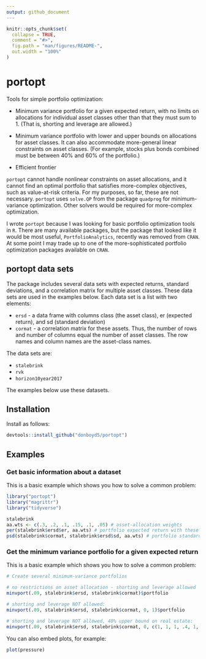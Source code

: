 ```yaml
---
output: github_document
---
```


<!-- README.md is generated from README.Rmd. Please edit that file -->

```r
knitr::opts_chunk$set(
  collapse = TRUE,
  comment = "#>",
  fig.path = "man/figures/README-",
  out.width = "100%"
)
```
# portopt

Tools for simple portfolio optimization:

* Minimum variance portfolio for a given expected return, with no limits on allocations for individual asset classes other than that they must sum to 1. (That is, shorting and leverage are allowed.)

* Minimum variance portfolio with lower and upper bounds on allocations for asset classes. It can also accommodate more-general linear constraints on asset classes. (For example, stocks plus bonds combined must be between 40% and 60% of the portfolio.)

* Efficient frontier

`portopt` cannot handle nonlinear constraints on asset allocations, and it cannot find an optimal portfolio that satisfies more-complex objectives, such as value-at-risk criteria. For my purposes, so far, these are not necessary. `portopt` uses `solve.QP` from the package `quadprog` for minimum-variance optimization. Other solvers would be required for more-complex optimization.

I wrote `portopt` because I was looking for basic portfolio optimization tools in `R`. There are many available packages, but the package that looked like it would be most useful, `PortfolioAnalytics`, recently was removed from `CRAN`. At some point I may trade up to one of the more-sophisticated portfolio optimization packages available on `CRAN`.

## portopt data sets

The package includes several data sets with expected returns, standard deviations, and a correlation matrix for multiple asset classes. These data sets are used in the examples below. Each data set is a list with two elements:

* `ersd` - a data frame with columns class (the asset class), er (expected return), and sd (standard deviation)
* `cormat` - a correlation matrix for these assets. Thus, the number of rows and number of columns equal the number of asset classes. The row names and column names are the asset-class names.

The data sets are:

* `stalebrink`
* `rvk`
* `horizon10year2017`

The examples below use these datasets.


## Installation

Install as follows:

``` r
devtools::install_github("donboyd5/portopt")
```

## Examples

### Get basic information about a dataset
This is a basic example which shows you how to solve a common problem:

```r
library("portopt")
library("magrittr")
library("tidyverse")

stalebrink
aa.wts <- c(.3, .2, .1, .15, .1, .05) # asset-allocation weights
per(stalebrink$ersd$er, aa.wts) # portfolio expected return with these weights
psd(stalebrink$cormat, stalebrink$ersd$sd, aa.wts) # portfolio standard deviation with these weights

```


### Get the minimum variance portfolio for a given expected return
This is a basic example which shows you how to solve a common problem:

```r
# Create several minimum-variance portfolios

# no restrictions on asset allocation - shorting and leverage allowed
minvport(.09, stalebrink$ersd, stalebrink$cormat)$portfolio

# shorting and leverage NOT allowed:
minvport(.09, stalebrink$ersd, stalebrink$cormat, 0, 1)$portfolio

# shorting and leverage NOT allowed, 40% upper bound on real estate:
minvport(.09, stalebrink$ersd, stalebrink$cormat, 0, c(1, 1, 1, .4, 1, 1))$portfolio

```


You can also embed plots, for example:

```r
plot(pressure)
```



